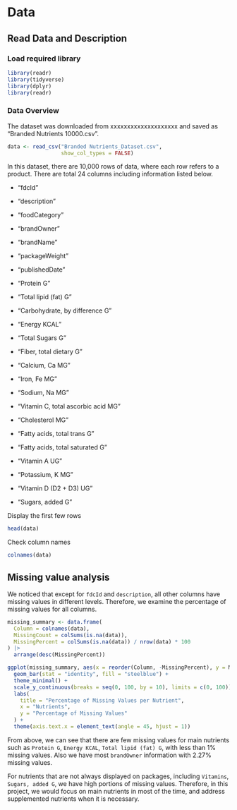 # Data

## Read Data and Description

### Load required library

```r
library(readr)
library(tidyverse)
library(dplyr)
library(readr)
```

### Data Overview

The dataset was downloaded from xxxxxxxxxxxxxxxxxxxx and saved as "Branded Nutrients 10000.csv".

```r
data <- read_csv("Branded Nutrients_Dataset.csv",
                 show_col_types = FALSE)
```

In this dataset, there are 10,000 rows of data, where each row refers to a product. There are total 24 columns including information listed below.

-   "fdcId"

-   "description"

-   "foodCategory"

-   "brandOwner"

-   "brandName"

-   "packageWeight"

-   "publishedDate"

-   "Protein G"

-   "Total lipid (fat) G" 

-   "Carbohydrate, by difference G"

-   "Energy KCAL"

-   "Total Sugars G"

-   "Fiber, total dietary G"

-   "Calcium, Ca MG"

-   "Iron, Fe MG"

-   "Sodium, Na MG"

-   "Vitamin C, total ascorbic acid MG"

-   "Cholesterol MG"

-   "Fatty acids, total trans G"

-   "Fatty acids, total saturated G"

-   "Vitamin A UG"

-   "Potassium, K MG"

-   "Vitamin D (D2 + D3) UG"

-   "Sugars, added G"

Display the first few rows

```r
head(data)
```

Check column names

```r
colnames(data)
```

## Missing value analysis

We noticed that except for `fdcId` and `description`, all other columns have missing values in different levels. Therefore, we examine the percentage of missing values for all columns.

```r
missing_summary <- data.frame(
  Column = colnames(data),
  MissingCount = colSums(is.na(data)),
  MissingPercent = colSums(is.na(data)) / nrow(data) * 100
) |> 
  arrange(desc(MissingPercent))

ggplot(missing_summary, aes(x = reorder(Column, -MissingPercent), y = MissingPercent)) +
  geom_bar(stat = "identity", fill = "steelblue") +
  theme_minimal() +
  scale_y_continuous(breaks = seq(0, 100, by = 10), limits = c(0, 100)) +  # Adjust y-axis breaks
  labs(
    title = "Percentage of Missing Values per Nutrient",
    x = "Nutrients",
    y = "Percentage of Missing Values"
  ) +
  theme(axis.text.x = element_text(angle = 45, hjust = 1))
```

From above, we can see that there are few missing values for main nutrients such as `Protein G`, `Energy KCAL`, `Total lipid (fat) G`, with less than 1% missing values. Also we have most `brandOwner` information with 2.27% missing values.

For nutrients that are not always displayed on packages, including `Vitamins`, `Sugars, added G`, we have high portions of missing values. Therefore, in this project, we would focus on main nutrients in most of the time, and address supplemented nutrients when it is necessary.
